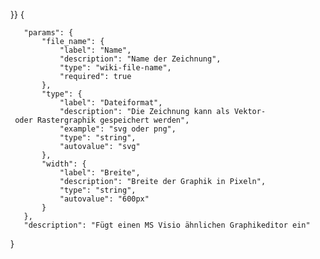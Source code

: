 <includeonly>{{OslTemplate:Helper/UI/VE/Visible
|icon=browser
|content=DrawIO Editor
}}
{{OslTemplate:Helper/UI/VE/Hidden 
|content={{#drawio:{{{file_name}}}|type={{{type|svg}}}|max-width={{{width|500px}}}}}
}}</includeonly><noinclude>
<templatedata>
{
	"params": {
		"file_name": {
			"label": "Name",
			"description": "Name der Zeichnung",
			"type": "wiki-file-name",
			"required": true
		},
		"type": {
			"label": "Dateiformat",
			"description": "Die Zeichnung kann als Vektor- oder Rastergraphik gespeichert werden",
			"example": "svg oder png",
			"type": "string",
			"autovalue": "svg"
		},
		"width": {
			"label": "Breite",
			"description": "Breite der Graphik in Pixeln",
			"type": "string",
			"autovalue": "600px"
		}
	},
	"description": "Fügt einen MS Visio ähnlichen Graphikeditor ein"
}
</templatedata>
</noinclude>